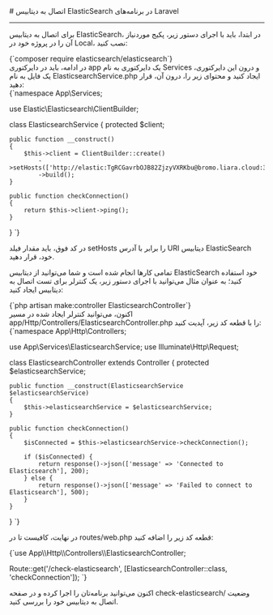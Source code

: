 

<Layout>
<Head>
<title>مستندات اتصال به ElasticSearch در Laravel - لیارا</title>
<meta property="og:title" content="مستندات خدمات رایانش ابری لیارا" />
<meta property="og:description" content="مستندات قدم به قدم اتصال با فریم‌ورک Laravel به دیتابیس ElasticSearch"  />
<meta property="og:image" content="https://media.liara.ir/logos/liara-poster.jpg" />
</Head>
# اتصال به دیتابیس ElasticSearch در برنامه‌های Laravel
<hr className="mb-2" />

برای اتصال به دیتابیس ElasticSearch، در ابتدا، باید با اجرای دستور زیر، پکیج موردنیاز آن را در پروژه خود در Local، نصب کنید:


<div className="h-2" />
    <div dir='ltr'>
    <Highlight className="bash">
        {`composer require elasticsearch/elasticsearch`}
    </Highlight>
    </div>
<div className="h-2" />
در ادامه، باید در دایرکتوری <Important>app</Important> یک دایرکتوری به نام <Important>Services</Important>  و درون این دایرکتوری،
یک فایل به نام <Important>ElasticsearchService.php</Important> ایجاد کنید و محتوای زیر را، درون آن، قرار دهید:

<div className="h-2" />
    <div dir='ltr'>
    <Highlight className="php">
        {`<?php

namespace App\\Services;

use Elastic\\Elasticsearch\\ClientBuilder;

class ElasticsearchService
{
    protected $client;

    public function __construct()
    {
        $this->client = ClientBuilder::create()
            ->setHosts(['http://elastic:TgRCGavrbOJB82ZjzyVXRKbu@bromo.liara.cloud:30197'])
            ->build();
    }

    public function checkConnection()
    {
        return $this->client->ping();
    }
}
`}
    </Highlight>
    </div>
<div className="h-2" />

<Alert variant='info'>
<p>
در کد فوق، باید مقدار فیلد <Important>setHosts</Important> را برابر با آدرس URI دیتابیس ElasticSearch خود، قرار دهید.
</p>
</Alert>

تمامی کارها انجام شده است و شما می‌توانید از دیتابیس ElasticSearch خود استفاده کنید؛ به عنوان مثال می‌توانید با اجرای دستور زیر، یک کنترلر برای تست اتصال به دیتابیس ایجاد کنید:


<div className="h-2" />
    <div dir='ltr'>
    <Highlight className="bash">
        {`php artisan make:controller ElasticsearchController`}
    </Highlight>
    </div>
<div className="h-2" />
اکنون، می‌توانید کنترلر ایجاد شده در مسیر <Important>app/Http/Controllers/ElasticsearchController.php</Important> را با قطعه کد زیر، آپدیت کنید:
<div className="h-2" />
    <div dir='ltr'>
    <Highlight className="php">
        {`<?php

namespace App\\Http\\Controllers;

use App\\Services\\ElasticsearchService;
use Illuminate\\Http\\Request;

class ElasticsearchController extends Controller
{
    protected $elasticsearchService;

    public function __construct(ElasticsearchService $elasticsearchService)
    {
        $this->elasticsearchService = $elasticsearchService;
    }

    public function checkConnection()
    {
        $isConnected = $this->elasticsearchService->checkConnection();

        if ($isConnected) {
            return response()->json(['message' => 'Connected to Elasticsearch'], 200);
        } else {
            return response()->json(['message' => 'Failed to connect to Elasticsearch'], 500);
        }
    }
}
`}
    </Highlight>
    </div>
<div className="h-2" />


در نهایت، کافیست تا در <Important>routes/web.php</Important> قطعه کد زیر را اضافه کنید:
<div className="h-2" />
  <div dir='ltr'>
  <Highlight className="php">
      {`use App\\Http\\Controllers\\ElasticsearchController;

Route::get('/check-elasticsearch', [ElasticsearchController::class, 'checkConnection']);
`}
  </Highlight>
  </div>
<div className="h-2" />
اکنون می‌توانید برنامه‌تان را اجرا کرده و در صفحه <Important>check-elasticsearch/</Important> وضعیت اتصال به دیتابیس خود را بررسی کنید.


</Layout>